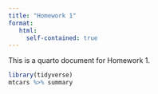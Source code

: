 ```yaml
---
title: "Homework 1"
format: 
   html:
     self-contained: true
---
```


This is a quarto document for Homework 1.

```r
library(tidyverse)
mtcars %>% summary
```

